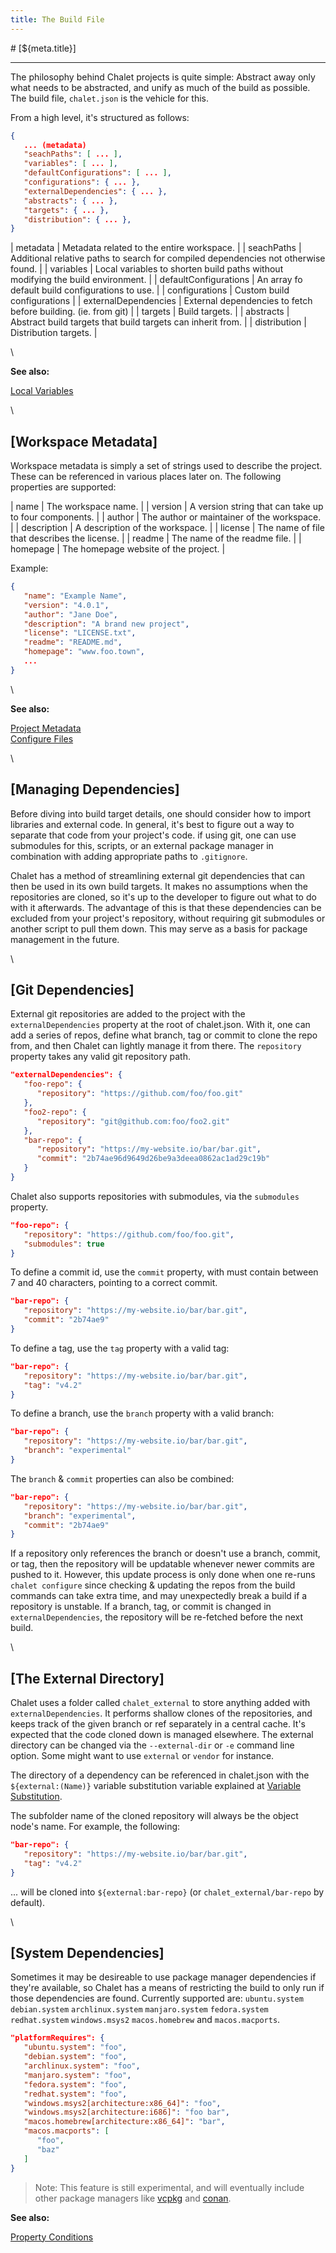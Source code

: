 ```yaml
---
title: The Build File
---
```


<PageCategory id="docs" />
# [${meta.title}]

---

The philosophy behind Chalet projects is quite simple: Abstract away only what needs to be abstracted, and unify as much of the build as possible. The build file, `chalet.json` is the vehicle for this. 

From a high level, it's structured as follows:

```json
{
   ... (metadata)
   "seachPaths": [ ... ],
   "variables": [ ... ],
   "defaultConfigurations": [ ... ],
   "configurations": { ... },
   "externalDependencies": { ... },
   "abstracts": { ... },
   "targets": { ... },
   "distribution": { ... },
}
```

| metadata | Metadata related to the entire workspace. |
| seachPaths | Additional relative paths to search for compiled dependencies not otherwise found. |
| variables | Local variables to shorten build paths without modifying the build environment. |
| defaultConfigurations | An array fo default build configurations to use. |
| configurations | Custom build configurations |
| externalDependencies | External dependencies to fetch before building. (ie. from git) |
| targets | Build targets. |
| abstracts | Abstract build targets that build targets can inherit from. |
| distribution | Distribution targets. |

\

**See also:**

[Local Variables](/docs/creating-targets?id=local-variables)

\\

## [Workspace Metadata]

Workspace metadata is simply a set of strings used to describe the project. These can be referenced in various places later on. The following properties are supported:

| name | The workspace name. |
| version | A version string that can take up to four components. |
| author | The author or maintainer of the workspace. |
| description | A description of the workspace. |
| license | The name of file that describes the license. |
| readme | The name of the readme file. |
| homepage | The homepage website of the project. |

Example:

```json
{
   "name": "Example Name",
   "version": "4.0.1",
   "author": "Jane Doe",
   "description": "A brand new project",
   "license": "LICENSE.txt",
   "readme": "README.md",
   "homepage": "www.foo.town",
   ...
}
```

\

**See also:**

[Project Metadata](/docs/creating-targets?id=project-metadata)  
[Configure Files](/docs/creating-targets?id=configure-files)

\\

## [Managing Dependencies]

Before diving into build target details, one should consider how to import libraries and external code. In general, it's best to figure out a way to separate that code from your project's code. if using git, one can use submodules for this, scripts, or an external package manager in combination with adding appropriate paths to `.gitignore`.

Chalet has a method of streamlining external git dependencies that can then be used in its own build targets. It makes no assumptions when the repositories are cloned, so it's up to the developer to figure out what to do with it afterwards. The advantage of this is that these dependencies can be excluded from your project's repository, without requiring git submodules or another script to pull them down. This may serve as a basis for package management in the future.

\\

## [Git Dependencies]

External git repositories are added to the project with the `externalDependencies` property at the root of chalet.json. With it, one can add a series of repos, define what branch, tag or commit to clone the repo from, and then Chalet can lightly manage it from there. The `repository` property takes any valid git repository path.

```json
"externalDependencies": {
   "foo-repo": {
      "repository": "https://github.com/foo/foo.git"
   },
   "foo2-repo": {
      "repository": "git@github.com:foo/foo2.git"
   },
   "bar-repo": {
      "repository": "https://my-website.io/bar/bar.git",
      "commit": "2b74ae96d9649d26be9a3deea0862ac1ad29c19b"
   }
}
```

Chalet also supports repositories with submodules, via the `submodules` property.

```json
"foo-repo": {
   "repository": "https://github.com/foo/foo.git",
   "submodules": true
}
```

To define a commit id, use the `commit` property, with must contain between 7 and 40 characters, pointing to a correct commit.

```json
"bar-repo": {
   "repository": "https://my-website.io/bar/bar.git",
   "commit": "2b74ae9"
}
```

To define a tag, use the `tag` property with a valid tag:

```json
"bar-repo": {
   "repository": "https://my-website.io/bar/bar.git",
   "tag": "v4.2"
}
```

To define a branch, use the `branch` property with a valid branch:

```json
"bar-repo": {
   "repository": "https://my-website.io/bar/bar.git",
   "branch": "experimental"
}
```

The `branch` & `commit` properties can also be combined:

```json
"bar-repo": {
   "repository": "https://my-website.io/bar/bar.git",
   "branch": "experimental",
   "commit": "2b74ae9"
}
```

If a repository only references the branch or doesn't use a branch, commit, or tag, then the repository will be updatable whenever newer commits are pushed to it. However, this update process is only done when one re-runs `chalet configure` since checking & updating the repos from the build commands can take extra time, and may unexpectedly break a build if a repository is unstable. If a branch, tag, or commit is changed in `externalDependencies`, the repository will be re-fetched before the next build.

\\

## [The External Directory]

Chalet uses a folder called `chalet_external` to store anything added with `externalDependencies`. It performs shallow clones of the repositories, and keeps track of the given branch or ref separately in a central cache. It's expected that the code cloned down is managed elsewhere. The external directory can be changed via the `--external-dir` or `-e` command line option. Some might want to use `external` or `vendor` for instance. 

The directory of a dependency can be referenced in chalet.json with the `${external:(Name)}` variable substitution variable explained at [Variable Substitution](/docs/creating-targets?id=variable-substitution).

The subfolder name of the cloned repository will always be the object node's name. For example, the following:

```json
"bar-repo": {
   "repository": "https://my-website.io/bar/bar.git",
   "tag": "v4.2"
}
```

... will be cloned into `${external:bar-repo}` (or `chalet_external/bar-repo` by default).

\\

## [System Dependencies]

Sometimes it may be desireable to use package manager dependencies if they're available, so Chalet has a means of restricting the build to only run if those dependencies are found. Currently supported are: `ubuntu.system` `debian.system` `archlinux.system` `manjaro.system` `fedora.system` `redhat.system` `windows.msys2` `macos.homebrew` and `macos.macports`.


```json
"platformRequires": {
   "ubuntu.system": "foo",
   "debian.system": "foo",
   "archlinux.system": "foo",
   "manjaro.system": "foo",
   "fedora.system": "foo",
   "redhat.system": "foo",
   "windows.msys2[architecture:x86_64]": "foo",
   "windows.msys2[architecture:i686]": "foo bar",
   "macos.homebrew[architecture:x86_64]": "bar",
   "macos.macports": [
      "foo",
      "baz"
   ]
}
```

> Note: This feature is still experimental, and will eventually include other package managers like [vcpkg](https://vcpkg.io/) and [conan](https://conan.io/).

**See also:**

[Property Conditions](/docs/creating-targets?id=property-conditions)

<!-- nav:/docs/getting-started:/docs/creating-targets -->
